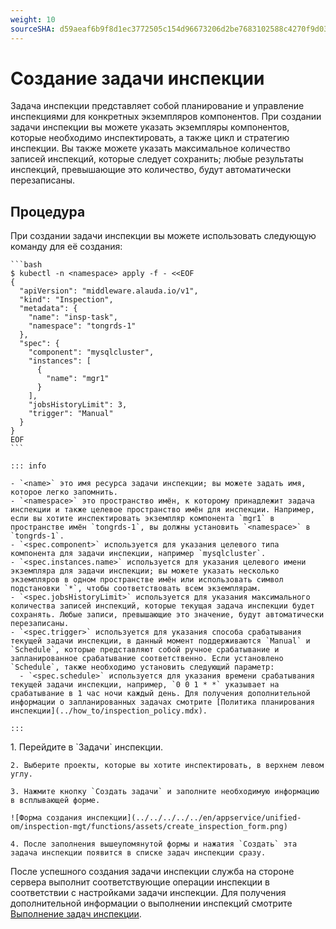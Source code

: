 ```yaml
---
weight: 10
sourceSHA: d59aeaf6b9f8d1ec3772505c154d96673206d2be7683102588c4270f9d03f304
---
```


# Создание задачи инспекции

Задача инспекции представляет собой планирование и управление инспекциями для конкретных экземпляров компонентов. При создании задачи инспекции вы можете указать экземпляры компонентов, которые необходимо инспектировать, а также цикл и стратегию инспекции. Вы также можете указать максимальное количество записей инспекций, которые следует сохранить; любые результаты инспекций, превышающие это количество, будут автоматически перезаписаны.

## Процедура

<Tabs>
  <Tab label="CLI">
    При создании задачи инспекции вы можете использовать следующую команду для её создания:

    ```bash
    $ kubectl -n <namespace> apply -f - <<EOF
    {
      "apiVersion": "middleware.alauda.io/v1",
      "kind": "Inspection",
      "metadata": {
        "name": "insp-task",
        "namespace": "tongrds-1"
      },
      "spec": {
        "component": "mysqlcluster",
        "instances": [
          {
            "name": "mgr1"
          }
        ],
        "jobsHistoryLimit": 3,
        "trigger": "Manual"
      }
    }
    EOF
    ```

    ::: info

    - `<name>` это имя ресурса задачи инспекции; вы можете задать имя, которое легко запомнить.
    - `<namespace>` это пространство имён, к которому принадлежит задача инспекции и также целевое пространство имён для инспекции. Например, если вы хотите инспектировать экземпляр компонента `mgr1` в пространстве имён `tongrds-1`, вы должны установить `<namespace>` в `tongrds-1`.
    - `<spec.component>` используется для указания целевого типа компонента для задачи инспекции, например `mysqlcluster`.
    - `<spec.instances.name>` используется для указания целевого имени экземпляра для задачи инспекции; вы можете указать несколько экземпляров в одном пространстве имён или использовать символ подстановки `*`, чтобы соответствовать всем экземплярам.
    - `<spec.jobsHistoryLimit>` используется для указания максимального количества записей инспекций, которые текущая задача инспекции будет сохранять. Любые записи, превышающие это значение, будут автоматически перезаписаны.
    - `<spec.trigger>` используется для указания способа срабатывания текущей задачи инспекции, в данный момент поддерживаются `Manual` и `Schedule`, которые представляют собой ручное срабатывание и запланированное срабатывание соответственно. Если установлено `Schedule`, также необходимо установить следующий параметр:
      - `<spec.schedule>` используется для указания времени срабатывания текущей задачи инспекции, например, `0 0 1 * *` указывает на срабатывание в 1 час ночи каждый день. Для получения дополнительной информации о запланированных задачах смотрите [Политика планирования инспекции](../how_to/inspection_policy.mdx).

    :::
  </Tab>

  <Tab label="Web Console">
    1. Перейдите в `Задачи` инспекции.

    2. Выберите проекты, которые вы хотите инспектировать, в верхнем левом углу.

    3. Нажмите кнопку `Создать задачи` и заполните необходимую информацию в всплывающей форме.

    ![Форма создания инспекции](../../../../../en/appservice/unified-om/inspection-mgt/functions/assets/create_inspection_form.png)

    4. После заполнения вышеупомянутой формы и нажатия `Создать` эта задача инспекции появится в списке задач инспекции сразу.
  </Tab>
</Tabs>

После успешного создания задачи инспекции служба на стороне сервера выполнит соответствующие операции инспекции в соответствии с настройками задачи инспекции. Для получения дополнительной информации о выполнении инспекций смотрите [Выполнение задач инспекции](./run_inspection_task.mdx).
